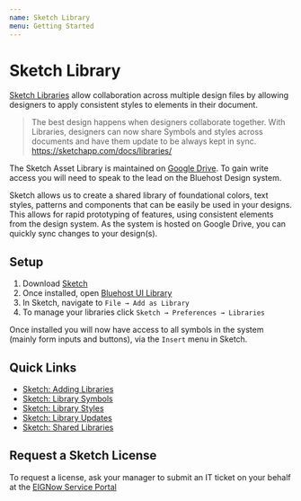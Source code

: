 ```yaml
---
name: Sketch Library
menu: Getting Started
---
```


# Sketch Library

[Sketch Libraries](https://sketchapp.com/docs/libraries/) allow collaboration across multiple design files by allowing designers to apply consistent styles to elements in their document.

> The best design happens when designers collaborate together. With Libraries, designers can now share Symbols and styles across documents and have them update to be always kept in sync.
> https://sketchapp.com/docs/libraries/

The Sketch Asset Library is maintained on [Google Drive](https://drive.google.com/open?id=1MIK8jwEdpLlEBOJ5G6tY7ixVZXFGtJSV). To gain write access you will need to speak to the lead on the Bluehost Design system.

Sketch allows us to create a shared library of foundational colors, text styles, patterns and components that can be easily be used in your designs. This allows for rapid prototyping of features, using consistent elements from the design system. As the system is hosted on Google Drive, you can quickly sync changes to your design(s).

## Setup

1. Download [Sketch](https://www.sketchapp.com/)
2. Once installed, open [Bluehost UI Library](https://drive.google.com/open?id=1MIK8jwEdpLlEBOJ5G6tY7ixVZXFGtJSV)
3. In Sketch, navigate to `File → Add as Library`
4. To manage your libraries click `Sketch → Preferences → Libraries`

Once installed you will now have access to all symbols in the system (mainly form inputs and buttons), via the `Insert` menu in Sketch.

## Quick Links

- [Sketch: Adding Libraries](https://sketchapp.com/docs/libraries/adding-libraries)
- [Sketch: Library Symbols](https://sketchapp.com/docs/libraries/library-symbols)
- [Sketch: Library Styles](https://sketchapp.com/docs/libraries/library-styles)
- [Sketch: Library Updates](https://sketchapp.com/docs/libraries/library-updates)
- [Sketch: Shared Libraries](https://sketchapp.com/docs/libraries/shared-libraries)

## Request a Sketch License

To request a license, ask your manager to submit an IT ticket on your behalf at the [EIGNow Service Portal](https://eigi.service-now.com/)
